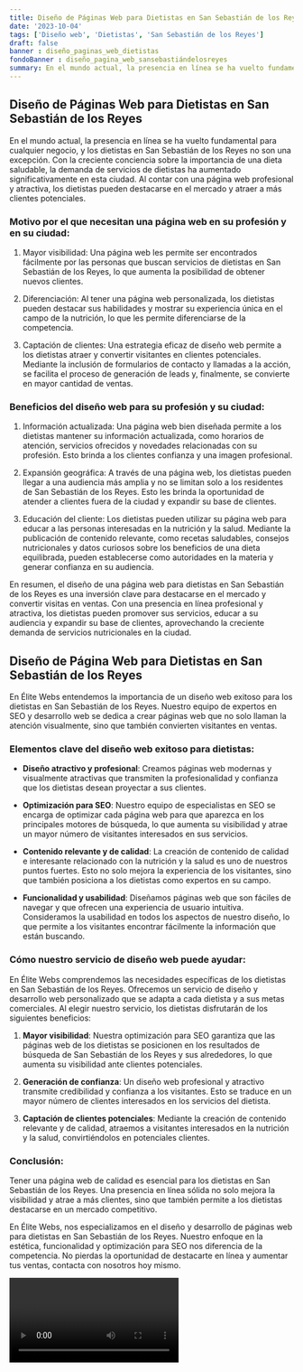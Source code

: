 ```yaml
---
title: Diseño de Páginas Web para Dietistas en San Sebastián de los Reyes
date: '2023-10-04'
tags: ['Diseño web', 'Dietistas', 'San Sebastián de los Reyes']
draft: false
banner : diseño_paginas_web_dietistas
fondoBanner : diseño_pagina_web_sansebastiándelosreyes
summary: En el mundo actual, la presencia en línea se ha vuelto fundamental para cualquier negocio, y los dietistas en San Sebastián de los Reyes no son una excepción. Con la creciente conciencia sobre la importancia de una dieta saludable, la demanda de servicios de dietistas ha aumentado significativamente en esta ciudad. Al contar con una página web profesional y atractiva, los dietistas pueden destacarse en el mercado y atraer a más clientes potenciales.
---
```


## Diseño de Páginas Web para Dietistas en San Sebastián de los Reyes

En el mundo actual, la presencia en línea se ha vuelto fundamental para cualquier negocio, y los dietistas en San Sebastián de los Reyes no son una excepción. Con la creciente conciencia sobre la importancia de una dieta saludable, la demanda de servicios de dietistas ha aumentado significativamente en esta ciudad. Al contar con una página web profesional y atractiva, los dietistas pueden destacarse en el mercado y atraer a más clientes potenciales.

### Motivo por el que necesitan una página web en su profesión y en su ciudad:

1. Mayor visibilidad: Una página web les permite ser encontrados fácilmente por las personas que buscan servicios de dietistas en San Sebastián de los Reyes, lo que aumenta la posibilidad de obtener nuevos clientes.

2. Diferenciación: Al tener una página web personalizada, los dietistas pueden destacar sus habilidades y mostrar su experiencia única en el campo de la nutrición, lo que les permite diferenciarse de la competencia.

3. Captación de clientes: Una estrategia eficaz de diseño web permite a los dietistas atraer y convertir visitantes en clientes potenciales. Mediante la inclusión de formularios de contacto y llamadas a la acción, se facilita el proceso de generación de leads y, finalmente, se convierte en mayor cantidad de ventas.

### Beneficios del diseño web para su profesión y su ciudad:

1. Información actualizada: Una página web bien diseñada permite a los dietistas mantener su información actualizada, como horarios de atención, servicios ofrecidos y novedades relacionadas con su profesión. Esto brinda a los clientes confianza y una imagen profesional.

2. Expansión geográfica: A través de una página web, los dietistas pueden llegar a una audiencia más amplia y no se limitan solo a los residentes de San Sebastián de los Reyes. Esto les brinda la oportunidad de atender a clientes fuera de la ciudad y expandir su base de clientes.

3. Educación del cliente: Los dietistas pueden utilizar su página web para educar a las personas interesadas en la nutrición y la salud. Mediante la publicación de contenido relevante, como recetas saludables, consejos nutricionales y datos curiosos sobre los beneficios de una dieta equilibrada, pueden establecerse como autoridades en la materia y generar confianza en su audiencia.

En resumen, el diseño de una página web para dietistas en San Sebastián de los Reyes es una inversión clave para destacarse en el mercado y convertir visitas en ventas. Con una presencia en línea profesional y atractiva, los dietistas pueden promover sus servicios, educar a su audiencia y expandir su base de clientes, aprovechando la creciente demanda de servicios nutricionales en la ciudad.

<GifSeo />

<Cta />

## Diseño de Página Web para Dietistas en San Sebastián de los Reyes

En Élite Webs entendemos la importancia de un diseño web exitoso para los dietistas en San Sebastián de los Reyes. Nuestro equipo de expertos en SEO y desarrollo web se dedica a crear páginas web que no solo llaman la atención visualmente, sino que también convierten visitantes en ventas.

### Elementos clave del diseño web exitoso para dietistas:

- **Diseño atractivo y profesional**: Creamos páginas web modernas y visualmente atractivas que transmiten la profesionalidad y confianza que los dietistas desean proyectar a sus clientes.

- **Optimización para SEO**: Nuestro equipo de especialistas en SEO se encarga de optimizar cada página web para que aparezca en los principales motores de búsqueda, lo que aumenta su visibilidad y atrae un mayor número de visitantes interesados en sus servicios.

- **Contenido relevante y de calidad**: La creación de contenido de calidad e interesante relacionado con la nutrición y la salud es uno de nuestros puntos fuertes. Esto no solo mejora la experiencia de los visitantes, sino que también posiciona a los dietistas como expertos en su campo.

- **Funcionalidad y usabilidad**: Diseñamos páginas web que son fáciles de navegar y que ofrecen una experiencia de usuario intuitiva. Consideramos la usabilidad en todos los aspectos de nuestro diseño, lo que permite a los visitantes encontrar fácilmente la información que están buscando.

### Cómo nuestro servicio de diseño web puede ayudar:

En Élite Webs comprendemos las necesidades específicas de los dietistas en San Sebastián de los Reyes. Ofrecemos un servicio de diseño y desarrollo web personalizado que se adapta a cada dietista y a sus metas comerciales. Al elegir nuestro servicio, los dietistas disfrutarán de los siguientes beneficios:

1. **Mayor visibilidad**: Nuestra optimización para SEO garantiza que las páginas web de los dietistas se posicionen en los resultados de búsqueda de San Sebastián de los Reyes y sus alrededores, lo que aumenta su visibilidad ante clientes potenciales.

2. **Generación de confianza**: Un diseño web profesional y atractivo transmite credibilidad y confianza a los visitantes. Esto se traduce en un mayor número de clientes interesados en los servicios del dietista.

3. **Captación de clientes potenciales**: Mediante la creación de contenido relevante y de calidad, atraemos a visitantes interesados en la nutrición y la salud, convirtiéndolos en potenciales clientes.

### Conclusión:

Tener una página web de calidad es esencial para los dietistas en San Sebastián de los Reyes. Una presencia en línea sólida no solo mejora la visibilidad y atrae a más clientes, sino que también permite a los dietistas destacarse en un mercado competitivo.

En Élite Webs, nos especializamos en el diseño y desarrollo de páginas web para dietistas en San Sebastián de los Reyes. Nuestro enfoque en la estética, funcionalidad y optimización para SEO nos diferencia de la competencia. No pierdas la oportunidad de destacarte en línea y aumentar tus ventas, contacta con nosotros hoy mismo.

<Video />

<CtaBot job='Dietistas' city='San Sebastián de los Reyes'/>

<Gmaps query='San Sebastián de los Reyes+españa+maps' />